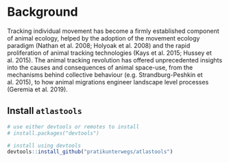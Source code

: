 
# Background

Tracking individual movement has become a firmly established component of animal ecology, helped by the adoption of the movement ecology paradigm (Nathan et al. 2008; Holyoak et al. 2008) and the rapid proliferation of animal tracking technologies (Kays et al. 2015; Hussey et al. 2015). The animal tracking revolution has offered unprecedented insights into the causes and consequences of animal space-use, from the mechanisms behind collective behaviour (e.g. Strandburg-Peshkin et al. 2015), to how animal migrations engineer landscape level processes (Geremia et al. 2019).

## Install `atlastools`

```r
# use either devtools or remotes to install
# install.packages("devtools")

# install using devtools
devtools::install_github("pratikunterwegs/atlastools")
```

